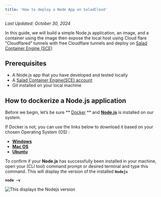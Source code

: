 ```yaml
---
title: 'How to deploy a Node App on SaladCloud'
---
```


*Last Updated: October 30, 2024*


In this guide, we will build a simple Node.js application, an image, and a container using the image then expose the
local host using Cloud flare “Cloudflared” tunnels with free Cloudflare tunnels and deploy on
[Salad Container Engine (SCE)](https://docs.salad.com/docs)

## **Prerequisites**

- A Node.js app that you have developed and tested locally
- A [Salad Container Engine(SCE) account](https://docs.salad.com/docs/register-on-salad-portal)
- Git installed on your local machine

## **How to dockerize a Node.js application**

Before we begin, let’s be sure ** [Docker](https://docs.docker.com/engine/install/) ** and
**[Node.js](https://nodejs.org/en/download/package-manager/)** is installed on our system.

If Docker is not, you can use the links below to download it based on your chosen Operating System (OS) :

- **[Windows](https://docs.docker.com/docker-for-windows/install/)**
- **[Mac OS](https://docs.docker.com/desktop/install/mac-install/)**
- **[Ubuntu](https://docs.docker.com/engine/installation/linux/ubuntu/)**

To confirm if your **Node.js** has successfully been installed in your machine, open your (CLI tool) command prompt or
desired terminal and type this command. This will display the version of the installed **`Nodejs`**

**`node -v`**

![](https://files.readme.io/1a2fd60-V.PNG 'This displays the Nodejs version')
